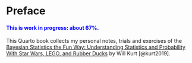 # Preface {.unnumbered}

::: {.callout-note style="color: blue;"}
#### This is work in progress: about 67%.
:::

This Quarto book collects my personal notes, trials and exercises of the
[Bayesian Statistics the Fun Way: Understanding Statistics and
Probability With Star Wars, LEGO, and Rubber
Ducks](https://nostarch.com/learnbayes) by
Will Kurt [@kurt2019].
